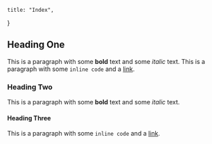     title: "Index",
}

## Heading One

This is a paragraph with some **bold** text and some *italic* text.
This is a paragraph with some `inline code` and a [link](https://example.com).

### Heading Two

This is a paragraph with some **bold** text and some *italic* text.

#### Heading Three
This is a paragraph with some `inline code` and a [link](https://example.com).

